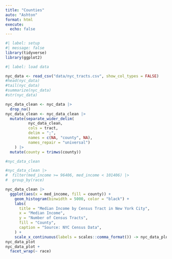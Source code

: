 ```yaml
---
title: "Counties"
auto: "Ashton"
format: html
execute:
  echo: false
---
```


```r
#| label: setup
#| message: false
library(tidyverse)
library(ggplot2)
```

```r
#| label: load data

nyc_data <- read_csv("data/nyc_tracts.csv", show_col_types = FALSE)
#head(nyc_data)
#tail(nyc_data)
#summarize(nyc_data)
#str(nyc_data)

nyc_data_clean <- nyc_data |>
  drop_na()
nyc_data_clean <- nyc_data_clean |>
  mutate(separate_wider_delim(
          nyc_data_clean,
          cols = tract,
          delim = ";",
          names = c(NA, "county", NA),
          names_repair = "universal")
    ) |>
  mutate(county = trimws(county))

#nyc_data_clean

#nyc_data_clean |>
#  filter(med_income >= 96406, med_income < 101406) |>
#  group_by(race)

nyc_data_clean |>
  ggplot(aes(x = med_income, fill = county)) +
    geom_histogram(binwidth = 5000, color = "black") +
    labs(
      title = "Median Income by Census Tract in New York City",
      x = "Median Income",
      y = "Number of Census Tracts",
      fill = "County",
      caption = "Source: NYC Census Data",
    ) +
    scale_x_continuous(labels = scales::comma_format()) -> nyc_data_plot
nyc_data_plot
nyc_data_plot +
  facet_wrap(~ race)
```

